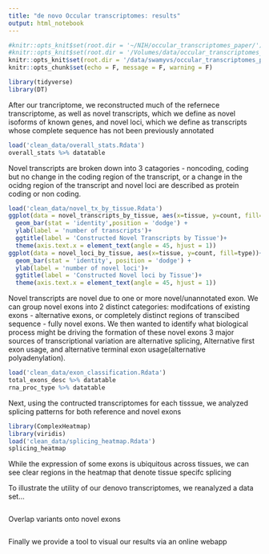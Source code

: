 ```yaml
---
title: "de novo Occular transcriptomes: results"
output: html_notebook 
---
```


```r
#knitr::opts_knit$set(root.dir = '~/NIH/occular_transcriptomes_paper/')
#knitr::opts_knit$set(root.dir = '/Volumes/data/occular_transcriptomes_paper/')
knitr::opts_knit$set(root.dir = '/data/swamyvs/occular_transcriptomes_paper')
knitr::opts_chunk$set(echo = F, message = F, warning = F)
```



```r
library(tidyverse)
library(DT)
```


After our trancriptome, we reconstructed much of the refernece transcriptome, as well as novel transcripts, which we define as novel isoforms of known genes, and novel loci, which we define as transcripts whose complete sequence has not been previously annotated

```r
load('clean_data/overall_stats.Rdata')
overall_stats %>% datatable
```

Novel transcripts are broken down into 3 catagories - noncoding, coding but no change in the coding region of the transcript, or a change in the ocidng region of the transcript and novel loci are described as  protein coding or non coding. 
```r
load('clean_data/novel_tx_by_tissue.Rdata')
ggplot(data = novel_transcripts_by_tissue, aes(x=tissue, y=count, fill=type))+
  geom_bar(stat = 'identity',position = 'dodge') + 
  ylab(label = 'number of transcripts')+
  ggtitle(label = 'Constructed Novel Transcripts by Tissue')+
  theme(axis.text.x = element_text(angle = 45, hjust = 1))
ggplot(data = novel_loci_by_tissue, aes(x=tissue, y=count, fill=type))+
  geom_bar(stat = 'identity', position = 'dodge') + 
  ylab(label = 'number of novel loci')+
  ggtitle(label = 'Constructed Novel loci by Tissue')+
  theme(axis.text.x = element_text(angle = 45, hjust = 1))

```

Novel transcripts are novel due to  one or more novel/unannotated exon. We can  group novel exons into 2 distinct categories: modifcations of existing exons - alternative exons, or completely distinct regions of transcibed sequence - fully novel exons. We then wanted to identify what biological process might be driving the formation of these novel exons
3 major sources of transcriptional variation are alternative splicing, Alternative first exon usage, and alternative terminal exon usage(alternative polyadenylation).


```r
load('clean_data/exon_classification.Rdata')
total_exons_desc %>% datatable
rna_proc_type %>% datatable
```



Next, using the contructed transcriptomes for each tisssue, we analyzed splicing patterns for both reference and novel exons 


```r
library(ComplexHeatmap)
library(viridis)
load('clean_data/splicing_heatmap.Rdata')
splicing_heatmap
```

While the expression of some exons is ubiquitous across tissues, we can see clear regions in the heatmap that denote tissue specifc splicing



To illustrate the utility of our denovo transcriptomes, we reanalyzed a data set...


```r


```



Overlap variants onto novel exons 


```r

```



Finally we provide a tool to visual our results via an online webapp

```r

```









